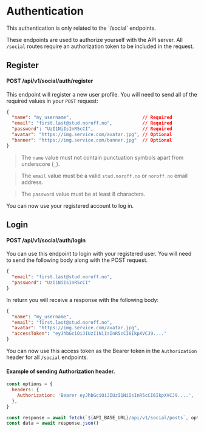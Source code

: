 
# Authentication

<Callout>
  This authentication is only related to the `/social` endpoints.
</Callout>

These endpoints are used to authorize yourself with the API server. All `/social` routes require an authorization token to be included in the request.

## Register

#### POST /api/v1/social/auth/register

This endpoint will register a new user profile. You will need to send all of the required values in your `POST` request:

```json
{
  "name": "my_username",                          // Required
  "email": "first.last@stud.noroff.no",           // Required
  "password": "UzI1NiIsInR5cCI",                  // Required
  "avatar": "https://img.service.com/avatar.jpg", // Optional
  "banner": "https://img.service.com/banner.jpg"  // Optional
}
```

> The `name` value must not contain punctuation symbols apart from underscore (`_`).

> The `email` value must be a valid `stud.noroff.no` or `noroff.no` email address.

> The `password` value must be at least 8 characters.

You can now use your registered account to log in.

## Login

#### POST /api/v1/social/auth/login

You can use this endpoint to login with your registered user. You will need to send the following body along with the POST request.

```json
{
  "email": "first.last@stud.noroff.no",
  "password": "UzI1NiIsInR5cCI"
}
```

In return you will receive a response with the following body:

```json
{
  "name": "my_username",
  "email": "first.last@stud.noroff.no",
  "avatar": "https://img.service.com/avatar.jpg",
  "accessToken": "eyJhbGciOiJIUzI1NiIsInR5cCI6IkpXVCJ9...."
}
```

You can now use this access token as the Bearer token in the `Authorization` header for all `/social` endpoints.

#### Example of sending Authorization header.

```js
const options = {
  headers: {
    Authorization: 'Bearer eyJhbGciOiJIUzI1NiIsInR5cCI6IkpXVCJ9....',
  },
}

const response = await fetch(`${API_BASE_URL}/api/v1/social/posts`, options)
const data = await response.json()
```
